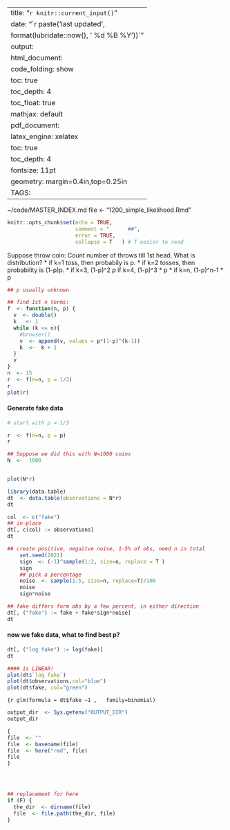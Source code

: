 
---
title: "`r knitr::current_input()`"
date: "`r paste('last updated', 
    format(lubridate::now(), ' %d %B %Y'))`"
output:   
  html_document:  
        code_folding: show
        toc: true 
        toc_depth: 4
        toc_float: true
        mathjax: default
  pdf_document:   
    latex_engine: xelatex  
    toc: true
    toc_depth:  4   
fontsize: 11pt   
geometry: margin=0.4in,top=0.25in   
TAGS:  
---
~/code/MASTER_INDEX.md
file <- "1200_simple_likelihood.Rmd"

```r
knitr::opts_chunk$set(echo = TRUE,
                      comment = "      ##",
                      error = TRUE,
                      collapse = T   ) # T easier to read
```


Suppose throw coin:  Count number of throws till 1st head.  What is
distribution?
  *  if k=1 toss,  then probabily is p.
  *  if k=2 tosses,  then probability is (1-p)p.
  *  if k=3,  (1-p)^2 *p
  *  if k=4,  (1-p)^3 * p
  *  if k=n,  (1-p)^n-1 * p

```r

## p usually unknown

## find 1st n terms:
f  <- function(n, p) {
  v  <- double()
  k   <- 1
  while (k <= n){
    #browser()
    v  <- append(v, values = p*(1-p)^(k-1))
    k  <-  k + 1
  }
  v
}
n  <- 15
r  <- f(n=n, p = 1/2)
r
plot(r)
```

#### Generate fake data
```r
# start with p = 1/3

r  <- f(n=n, p = p)
r

## Suppose we did this with N=1000 coins
N  <-  1000


plot(N*r)

library(data.table)
dt  <- data.table(observations = N*r)
dt

col  <- c("fake")
## in-place
dt[, c(col) := observations]
dt

## create positive, negaitve noise, 1-5% of obs, need n in total
    set.seed(2021)
    sign  <- (-1)^sample(1:2, size=n, replace = T )
    sign
    ## pick a percentage
    noise  <- sample(1:5, size=n, replace=T)/100
    noise
    sign*noise

## fake differs form obs by a few percent, in either direction
dt[, ("fake") := fake + fake*sign*noise]
dt
```

#### now we fake data, what to find best p?
```r


dt[, ("log fake") := log(fake)]
dt

#### is LINEAR!
plot(dt$`log fake`)
plot(dt$observations,col="blue") 
plot(dt$fake, col="green")

```


```{r
glm(formula = dt$fake ~1 ,   family=binomial)
```







```r
output_dir  <- Sys.getenv("OUTPUT_DIR")
output_dir

{
file  <- "" 
file  <- basename(file)
file  <- here("rmd", file)
file
}




## replacement for here
if (F) {
  the_dir  <- dirname(file)
  file  <- file.path(the_dir, file)
}


```
